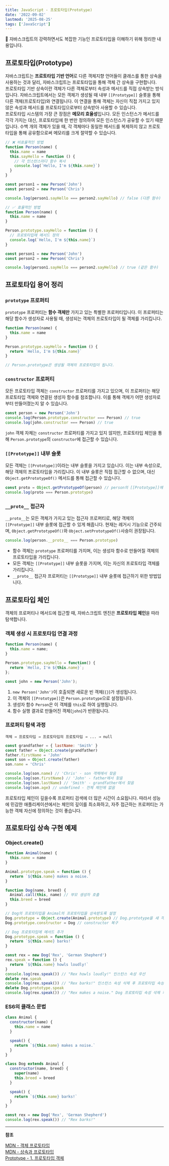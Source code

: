 ```yaml
---
title: JavaScript - 프로토타입(Prototype)
date: '2022-09-02'
lastmod: '2025-08-25'
tags: ['JavaScript']
---
```


📝 자바스크립트의 강력하면서도 복잡한 기능인 프로토타입을 이해하기 위해 정리한 내용입니다.

## 프로토타입(Prototype)

자바스크립트는 **프로토타입 기반 언어**로 다른 객체지향 언어들이 클래스를 통한 상속을 사용하는 것과 달리, 자바스크립트는 프로토타입을 통해 객체 간 상속을 구현합니다. \
프로토타입 기반 상속이란 객체가 다른 객체로부터 속성과 메서드를 직접 상속받는 방식입니다. 자바스크립트에서는 모든 객체가 생성될 때 내부 `[[Prototype]]` 슬롯을 통해 다른 객체(프로토타입)와 연결됩니다. 이 연결을 통해 객체는 자신이 직접 가지고 있지 않은 속성과 메서드를 프로토타입으로부터 상속받아 사용할 수 있습니다. \
프로토타입 시스템의 가장 큰 장점은 **메모리 효율성**입니다. 모든 인스턴스가 메서드를 각각 가지는 대신, 프로토타입에 한 번만 정의하여 모든 인스턴스가 공유할 수 있기 때문입니다. 수백 개의 객체가 있을 때, 각 객체마다 동일한 메서드를 복제하지 않고 프로토타입을 통해 공유함으로써 메모리를 크게 절약할 수 있습니다.

```javascript
// ❌ 비효율적인 방법
function Person(name) {
  this.name = name
  this.sayHello = function () {
    // 각 인스턴스마다 함수 복사
    console.log(`Hello, I'm ${this.name}`)
  }
}

const person1 = new Person('John')
const person2 = new Person('Chris')

console.log(person1.sayHello === person2.sayHello) // false (다른 함수)

// ✅ 효율적인 방법
function Person(name) {
  this.name = name
}

Person.prototype.sayHello = function () {
  // 프로토타입에 메서드 정의
  console.log(`Hello, I'm ${this.name}`)
}

const person1 = new Person('John')
const person2 = new Person('Chris')

console.log(person1.sayHello === person2.sayHello) // true (같은 함수)
```

## 프로토타입 용어 정리

### `prototype` 프로퍼티

`prototype` 프로퍼티는 **함수 객체만** 가지고 있는 특별한 프로퍼티입니다. 이 프로퍼티는 해당 함수가 생성자로 사용될 때, 생성되는 객체의 프로토타입이 될 객체를 가리킵니다.

```javascript
function Person(name) {
  this.name = name
}

Person.prototype.sayHello = function () {
  return `Hello, I'm ${this.name}`
}

// Person.prototype은 생성될 객체의 프로토타입이 됩니다.
```

### `constructor` 프로퍼티

모든 프로토타입 객체는 `constructor` 프로퍼티를 가지고 있으며, 이 프로퍼티는 해당 프로토타입 객체와 연결된 생성자 함수를 참조합니다. 이를 통해 객체가 어떤 생성자로부터 만들어졌는지 알 수 있습니다.

```javascript
const person = new Person('John')
console.log(Person.prototype.constructor === Person) // true
console.log(john.constructor === Person) // true
```

`john` 객체 자체는 `constructor` 프로퍼티를 가지고 있지 않지만, 프로토타입 체인을 통해 `Person.prototype`의 `constructor`에 접근할 수 있습니다.

### `[[Prototype]]` 내부 슬롯

모든 객체는 `[[Prototype]]`이라는 내부 슬롯을 가지고 있습니다. 이는 내부 속성으로, 해당 객체의 프로토타입을 가리킵니다. 이 내부 슬롯은 직접 접근할 수 없으며, 대신 `Object.getPrototypeOf()` 메서드를 통해 접근할 수 있습니다.

```javascript
const proto = Object.getPrototypeOf(person) // person의 [[Prototype]]에 접근
console.log(proto === Person.prototype)
```

### `__proto__` 접근자

`__proto__`는 모든 객체가 가지고 있는 접근자 프로퍼티로, 해당 객체의 `[[Prototype]]` 내부 슬롯에 접근할 수 있게 해줍니다. 현재는 레거시 기능으로 간주되며, `Object.getPrototypeOf()`와 `Object.setPrototypeOf()`사숑이 권장됩니다.

```javascript
console.log(person.__proto__ === Person.prototype)
```

- 함수 객체는 `prototype` 프로퍼티를 가지며, 이는 생성자 함수로 만들어질 객체의 프로토타입을 가리킵니다.
- 모든 객체는 `[[Prototype]]` 내부 슬롯을 가지며, 이는 자신의 프로토타입 객체를 가리킵니다.
- `__proto__` 접근자 프로퍼티는 `[[Prototype]]` 내부 슬롯에 접근하기 위한 방법입니다.

## 프로토타입 체인

객체의 프로퍼티나 메서드에 접근할 때, 자바스크립트 엔진은 **프로토타입 체인**을 따라 탐색합니다.

### 객체 생성 시 프로토타입 연결 과정

```JavaScript
function Person(name) {
  this.name = name;
}

Person.prototype.sayHello = function() {
  return `Hello, I'm ${this.name}`;
};

const john = new Person('John');
```

1. `new Person('John')`이 호출되면 새로운 빈 객체(`{}`)가 생성됩니다.
2. 이 객체의 `[[Prototype]]`은 `Person.prototype`으로 설정됩니다.
3. 생성자 함수 `Person`은 이 객체를 `this`로 하여 실행됩니다.
4. 함수 실행 결과로 만들어진 객체(`john`)가 반환됩니다.

### 프로퍼티 탐색 과정

```
객체 → 프로토타입 → 프로토타입의 프로토타입 → ... → null
```

```javascript
const grandfather = { lastName: 'Smith' }
const father = Object.create(grandfather)
father.firstName = 'John'
const son = Object.create(father)
son.name = 'Chris'

console.log(son.name) // 'Chris' - son 객체에서 찾음
console.log(son.firstName) // 'John' - father에서 찾음
console.log(son.lastName) // 'Smith' - grandfather에서 찾음
console.log(son.age) // undefined - 전체 체인에 없음
```

프로토타입 체인이 깊을수록 프로퍼티 검색에 더 많은 시간이 소요됩니다. 따라서 성능에 민감한 애플리케이션에서는 체인의 깊이를 최소화하고, 자주 접근하는 프로퍼티는 가능한 객체 자신에 정의하는 것이 좋습니다.

## 프로토타입 상속 구현 예제

### Object.create()

```javascript
function Animal(name) {
  this.name = name
}

Animal.prototype.speak = function () {
  return `${this.name} makes a noise.`
}

function Dog(name, breed) {
  Animal.call(this, name) // 부모 생성자 호출
  this.breed = breed
}

// Dog의 프로토타입을 Animal의 프로토타입을 상속받도록 설정
Dog.prototype = Object.create(Animal.prototype) // Dog.prototype을 새 객체로 덮어쓰면 constructor 연결이 끊김
Dog.prototype.constructor = Dog // constructor 복구

// Dog 프로토타입에 메서드 추가
Dog.prototype.speak = function () {
  return `${this.name} barks!`
}

const rex = new Dog('Rex', 'German Shepherd')
rex.speak = function () {
  return `${this.name} howls loudly!`
}
console.log(rex.speak()) // "Rex howls loudly!" 인스턴스 속성 우선
delete rex.speak
console.log(rex.speak()) // "Rex barks!" 인스턴스 속성 삭제 후 프로토타입 속성 사용
delete Dog.prototype.speak
console.log(rex.speak()) // "Rex makes a noise." Dog 프로토타입 속성 삭제 후  Animal 프로토타입 속성 사용
```

### ES6의 클래스 문법

```javascript
class Animal {
  constructor(name) {
    this.name = name
  }

  speak() {
    return `${this.name} makes a noise.`
  }
}

class Dog extends Animal {
  constructor(name, breed) {
    super(name)
    this.breed = breed
  }

  speak() {
    return `${this.name} barks!`
  }
}

const rex = new Dog('Rex', 'German Shepherd')
console.log(rex.speak()) // "Rex barks!"
```

---

**참조**

[MDN - 객체 프로토타입](https://developer.mozilla.org/ko/docs/Learn/JavaScript/Objects/Object_prototypes) \
[MDN - 상속과 프로토타입](https://developer.mozilla.org/ko/docs/Web/JavaScript/Inheritance_and_the_prototype_chain) \
[Prototype - 1. 프로토타입 객체](https://poiemaweb.com/js-prototype)
